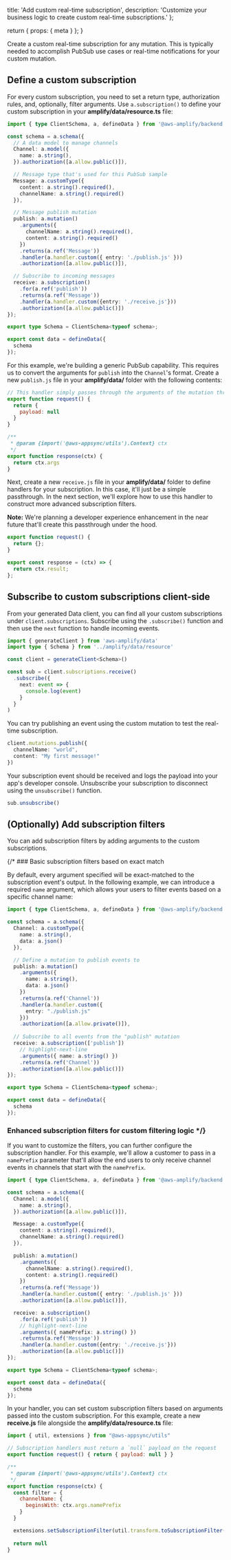   title: 'Add custom real-time subscription',
  description:
    'Customize your business logic to create custom real-time subscriptions.'
};

  return {
    props: {
      meta
    }
  };
}

Create a custom real-time subscription for any mutation. This is typically needed to accomplish PubSub use cases or real-time notifications for your custom mutation. 

## Define a custom subscription

For every custom subscription, you need to set a return type, authorization rules, and, optionally, filter arguments. Use `a.subscription()` to define your custom subscription in your **amplify/data/resource.ts** file:

```ts title="amplify/data/resource.ts"
import { type ClientSchema, a, defineData } from '@aws-amplify/backend';

const schema = a.schema({
  // A data model to manage channels
  Channel: a.model({
    name: a.string(),
  }).authorization([a.allow.public()]),

  // Message type that's used for this PubSub sample
  Message: a.customType({
    content: a.string().required(),
    channelName: a.string().required()
  }),

  // Message publish mutation
  publish: a.mutation()
    .arguments({
      channelName: a.string().required(),
      content: a.string().required()
    })
    .returns(a.ref('Message'))
    .handler(a.handler.custom({ entry: './publish.js' }))
    .authorization([a.allow.public()]),

  // Subscribe to incoming messages
  receive: a.subscription()
    .for(a.ref('publish'))
    .returns(a.ref('Message'))
    .handler(a.handler.custom({entry: './receive.js'}))
    .authorization([a.allow.public()])
});

export type Schema = ClientSchema<typeof schema>;

export const data = defineData({
  schema
});
```

For this example, we're building a generic PubSub capability. This requires us to convert the arguments for `publish` into the `Channel`'s format. Create a new `publish.js` file in your **amplify/data/** folder with the following contents:

```js title="amplify/data/publish.js"
// This handler simply passes through the arguments of the mutation through as the result
export function request() {
  return {
    payload: null
  }
}

/**
 * @param {import('@aws-appsync/utils').Context} ctx
 */
export function response(ctx) {
  return ctx.args
}
```

Next, create a new `receive.js` file in your **amplify/data/** folder to define handlers for your subscription. In this case, it'll just be a simple passthrough. In the next section, we'll explore how to use this handler to construct more advanced subscription filters.

<Callout info>

**Note:** We're planning a developer experience enhancement in the near future that'll create this passthrough under the hood.

</Callout>

```ts title="amplify/data/receive.js"
export function request() {
  return {};
}

export const response = (ctx) => {
  return ctx.result;
};
```

## Subscribe to custom subscriptions client-side

From your generated Data client, you can find all your custom subscriptions under `client.subscriptions`. Subscribe using the `.subscribe()` function and then use the `next` function to handle incoming events.

```ts
import { generateClient } from 'aws-amplify/data'
import type { Schema } from '../amplify/data/resource'

const client = generateClient<Schema>()

const sub = client.subscriptions.receive()
  .subscribe({
    next: event => {
      console.log(event)
    }
  }
)
```

You can try publishing an event using the custom mutation to test the real-time subscription.

```ts
client.mutations.publish({
  channelName: "world",
  content: "My first message!"
})
```

Your subscription event should be received and logs the payload into your app's developer console. Unsubscribe your subscription to disconnect using the `unsubscribe()` function.

```ts
sub.unsubscribe()
```

## (Optionally) Add subscription filters

You can add subscription filters by adding arguments to the custom subscriptions. 

{/* ### Basic subscription filters based on exact match

By default, every argument specified will be exact-matched to the subscription event's output. In the following example, we can introduce a required `name` argument, which allows your users to filter events based on a specific channel name:

```ts
import { type ClientSchema, a, defineData } from '@aws-amplify/backend';

const schema = a.schema({
  Channel: a.customType({
    name: a.string(),
    data: a.json()
  }),

  // Define a mutation to publish events to
  publish: a.mutation()
    .arguments({
      name: a.string(),
      data: a.json()
    })
    .returns(a.ref('Channel'))
    .handler(a.handler.custom({
      entry: "./publish.js"
    }))
    .authorization([a.allow.private()]),
  
  // Subscribe to all events from the "publish" mutation
  receive: a.subscription(['publish'])
    // highlight-next-line
    .arguments({ name: a.string() })
    .returns(a.ref('Channel'))
    .authorization([a.allow.public()])
});

export type Schema = ClientSchema<typeof schema>;

export const data = defineData({
  schema
});
```

### Enhanced subscription filters for custom filtering logic */}

If you want to customize the filters, you can further configure the subscription handler. For this example, we'll allow a customer to pass in a `namePrefix` parameter that'll allow the end users to only receive channel events in channels that start with the `namePrefix`.

```ts title="amplify/data/resource.ts"
import { type ClientSchema, a, defineData } from '@aws-amplify/backend';

const schema = a.schema({
  Channel: a.model({
    name: a.string(),
  }).authorization([a.allow.public()]),

  Message: a.customType({
    content: a.string().required(),
    channelName: a.string().required()
  }),

  publish: a.mutation()
    .arguments({
      channelName: a.string().required(),
      content: a.string().required()
    })
    .returns(a.ref('Message'))
    .handler(a.handler.custom({ entry: './publish.js' }))
    .authorization([a.allow.public()]),

  receive: a.subscription()
    .for(a.ref('publish'))
    // highlight-next-line
    .arguments({ namePrefix: a.string() })
    .returns(a.ref('Message'))
    .handler(a.handler.custom({entry: './receive.js'}))
    .authorization([a.allow.public()])
});

export type Schema = ClientSchema<typeof schema>;

export const data = defineData({
  schema
});
```

In your handler, you can set custom subscription filters based on arguments passed into the custom subscription. For this example, create a new **receive.js** file alongside the **amplify/data/resource.ts** file:

```js
import { util, extensions } from "@aws-appsync/utils"

// Subscription handlers must return a `null` payload on the request
export function request() { return { payload: null } }

/**
 * @param {import('@aws-appsync/utils').Context} ctx
 */
export function response(ctx) {
  const filter = {
    channelName: {
      beginsWith: ctx.args.namePrefix
    }
  }

  extensions.setSubscriptionFilter(util.transform.toSubscriptionFilter(filter))
  
  return null
}
```
